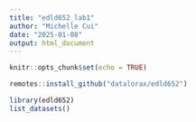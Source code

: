 ```yaml
---
title: "edld652_lab1"
author: "Michelle Cui"
date: "2025-01-08"
output: html_document
---
```


```r
knitr::opts_chunk$set(echo = TRUE)
```

```r
remotes::install_github("datalorax/edld652")
```

```r
library(edld652)
list_datasets()
```
